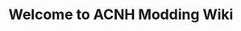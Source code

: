 ---
title: Welcome to ACNH Modding Wiki
description: Get started building your docs site with Starlight.
template: splash
hero:
  tagline: "An open-source wiki that aims to document everything about <b>Animal-Crossing: New Horizons</b> modding!"
  image:
    alt: LLoid Gyroid
    file: ../../assets/brewster.png
  actions:
    - text: Get Started
      link: /getting-started/overview
      icon: right-arrow
    - text: Join our Discord Server
      link: https://discord.gg/4cBd8dD6XS
      icon: external
      variant: minimal
---